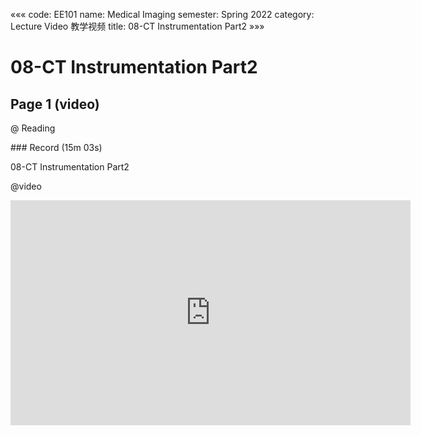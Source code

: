 «««
code: EE101
name: Medical Imaging
semester: Spring 2022
category: Lecture Video 教学视频
title: 08-CT Instrumentation Part2
»»»

# 08-CT Instrumentation Part2

## Page 1 (video)

@ Reading

<div class="markdown-body">
### Record (15m 03s)

08-CT  Instrumentation Part2
</div>

@video

<iframe src="https://sbbrisk.com/e/0zjgsgbrjkp1.html" frameborder=0 marginwidth=0 marginheight=0 scrolling=no width=640 height=360 allowfullscreen></iframe>
